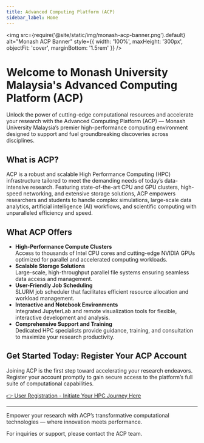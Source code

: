 ```yaml
---
title: Advanced Computing Platform (ACP)
sidebar_label: Home
---
```



<img
  src={require('@site/static/img/monash-acp-banner.png').default}
  alt="Monash ACP Banner"
  style={{ width: '100%', maxHeight: '300px', objectFit: 'cover', marginBottom: '1.5rem' }}
/>

# Welcome to Monash University Malaysia's Advanced Computing Platform (ACP)

<p style={{fontSize: '1.1rem', lineHeight: 1.6}}>
Unlock the power of cutting-edge computational resources and accelerate your research with the Advanced Computing Platform (ACP) — Monash University Malaysia’s premier high-performance computing environment designed to support and fuel groundbreaking discoveries across disciplines.
</p>

## What is ACP?

<p style={{fontSize: '1.1rem', lineHeight: 1.6}}>
ACP is a robust and scalable High Performance Computing (HPC) infrastructure tailored to meet the demanding needs of today’s data-intensive research. Featuring state-of-the-art CPU and GPU clusters, high-speed networking, and extensive storage solutions, ACP empowers researchers and students to handle complex simulations, large-scale data analytics, artificial intelligence (AI) workflows, and scientific computing with unparalleled efficiency and speed.
</p>

## What ACP Offers

<ul style={{fontSize: '1.1rem', lineHeight: 1.6}}>
  <li><strong>High-Performance Compute Clusters</strong><br />
  Access to thousands of Intel CPU cores and cutting-edge NVIDIA GPUs optimized for parallel and accelerated computing workloads.</li>

  <li><strong>Scalable Storage Solutions</strong><br />
  Large-scale, high-throughput parallel file systems ensuring seamless data access and management.</li>

  <li><strong>User-Friendly Job Scheduling</strong><br />
  SLURM job scheduler that facilitates efficient resource allocation and workload management.</li>

  <li><strong>Interactive and Notebook Environments</strong><br />
  Integrated JupyterLab and remote visualization tools for flexible, interactive development and analysis.</li>

  <li><strong>Comprehensive Support and Training</strong><br />
  Dedicated HPC specialists provide guidance, training, and consultation to maximize your research productivity.</li>
</ul>

## Get Started Today: Register Your ACP Account

<p style={{fontSize: '1.1rem', lineHeight: 1.6}}>
Joining ACP is the first step toward accelerating your research endeavors. Register your account promptly to gain secure access to the platform’s full suite of computational capabilities.
</p>

<p>
<a href="https://mum.ilab.agilent.com/service_item/new/4628?spt_id=14652" target="_blank" rel="noopener noreferrer" style={{fontSize: '1.15rem', fontWeight: 'bold', color: '#0078d4'}}>
👉 User Registration - Initiate Your HPC Journey Here
</a>
</p>

---

<p style={{fontStyle: 'italic', fontSize: '1rem'}}>
Empower your research with ACP’s transformative computational technologies — where innovation meets performance.
</p>

<p>
For inquiries or support, please contact the ACP team.
</p>